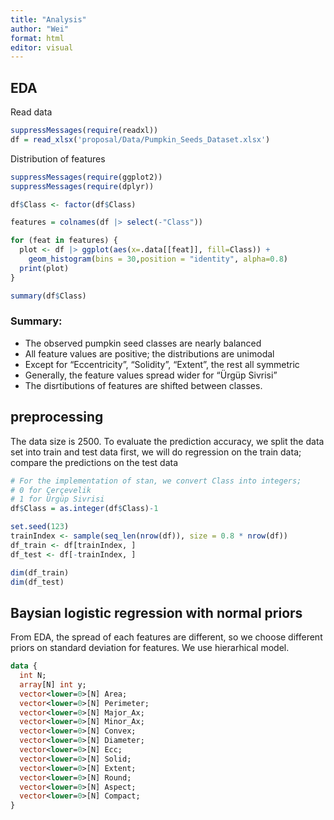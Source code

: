 ```yaml
---
title: "Analysis"
author: "Wei"
format: html
editor: visual
---
```


## EDA

Read data

```r
suppressMessages(require(readxl))
df = read_xlsx('proposal/Data/Pumpkin_Seeds_Dataset.xlsx')
```

Distribution of features

```r
suppressMessages(require(ggplot2))
suppressMessages(require(dplyr))
```

```r
df$Class <- factor(df$Class)
```

```r
features = colnames(df |> select(-"Class"))
```

```r
for (feat in features) {
  plot <- df |> ggplot(aes(x=.data[[feat]], fill=Class)) +
    geom_histogram(bins = 30,position = "identity", alpha=0.8) 
  print(plot)
}
```

```r
summary(df$Class)
```

### Summary:

-   The observed pumpkin seed classes are nearly balanced
-   All feature values are positive; the distributions are unimodal
-   Except for "Eccentricity", "Solidity", "Extent", the rest all symmetric
-   Generally, the feature values spread wider for "Ürgüp Sivrisi"
-   The disrtibutions of features are shifted between classes.

## preprocessing

The data size is 2500. To evaluate the prediction accuracy, we split the data set into train and test data first, we will do regression on the train data; compare the predictions on the test data
```r
# For the implementation of stan, we convert Class into integers;
# 0 for Çerçevelik
# 1 for Ürgüp Sivrisi
df$Class = as.integer(df$Class)-1
```

```r
set.seed(123)
trainIndex <- sample(seq_len(nrow(df)), size = 0.8 * nrow(df))
df_train <- df[trainIndex, ]
df_test <- df[-trainIndex, ]

dim(df_train)
dim(df_test)
```

## Baysian logistic regression with normal priors

From EDA, the spread of each features are different, so we choose different priors on standard deviation for features. We use hierarhical model.

```stan
data {
  int N;
  array[N] int y;
  vector<lower=0>[N] Area;
  vector<lower=0>[N] Perimeter;
  vector<lower=0>[N] Major_Ax;
  vector<lower=0>[N] Minor_Ax;
  vector<lower=0>[N] Convex;
  vector<lower=0>[N] Diameter;
  vector<lower=0>[N] Ecc;
  vector<lower=0>[N] Solid;
  vector<lower=0>[N] Extent;
  vector<lower=0>[N] Round;
  vector<lower=0>[N] Aspect;
  vector<lower=0>[N] Compact;
}

```

